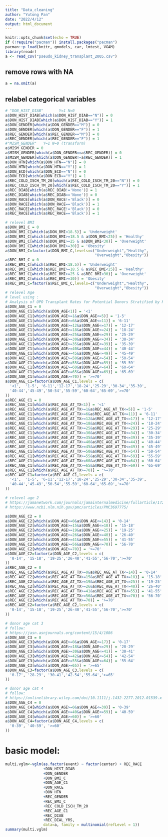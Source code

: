```yaml
---
title: "Data_cleaning"
author: "Yutong Pan"
date: "2022/4/12"
output: html_document
---
```


```r
knitr::opts_chunk$set(echo = TRUE)
if (!require("pacman")) install.packages("pacman")
pacman::p_load(knitr, gmodels, car, lmtest, VGAM)
library(readr)
a <- read_csv("pseudo_kidney_transplant_2005.csv")
```

## remove rows with NA
```r
a = na.omit(a)
```

## relabel categorical variables
```r
# "DON_HIST_DIAB"       Y=1 N=0
a$DON_HIST_DIAB[which(a$DON_HIST_DIAB=="N")] = 0
a$DON_HIST_DIAB[which(a$DON_HIST_DIAB=="Y")] = 1
a$DON_GENDER[which(a$DON_GENDER=="M")] = 0
a$DON_GENDER[which(a$DON_GENDER=="F")] = 1
a$REC_GENDER[which(a$REC_GENDER=="M")] = 0
a$REC_GENDER[which(a$REC_GENDER=="F")] = 1
#"MISM_GENDER"   Y=1 N=0 (transform)
a$MISM_GENDER = 0
a$MISM_GENDER[which(a$DON_GENDER==a$REC_GENDER)] = 0
a$MISM_GENDER[which(a$DON_GENDER!=a$REC_GENDER)] = 1
a$DON_HTN[which(a$DON_HTN=="N")] = 0
a$DON_HTN[which(a$DON_HTN=="Y")] = 1
a$DON_ECD[which(a$DON_ECD=="N")] = 0
a$DON_ECD[which(a$DON_ECD=="Y")] = 1
a$REC_COLD_ISCH_TM_20[which(a$REC_COLD_ISCH_TM_20=="N")] = 0
a$REC_COLD_ISCH_TM_20[which(a$REC_COLD_ISCH_TM_20=="Y")] = 1
a$REC_DIAB[which(a$REC_DIAB!='None')] = 1
a$REC_DIAB[which(a$REC_DIAB=='None')] = 0
a$DON_RACE[which(a$DON_RACE!='Black')] = 0
a$DON_RACE[which(a$DON_RACE=='Black')] = 1
a$REC_RACE[which(a$REC_RACE!='Black')] = 0
a$REC_RACE[which(a$REC_RACE=='Black')] = 1

# relevel BMI
a$DON_BMI_C = 0
a$DON_BMI_C[which(a$DON_BMI<18.5)] = 'Underweight'
a$DON_BMI_C[which(a$DON_BMI>=18.5 & a$DON_BMI<25)] = 'Healthy'
a$DON_BMI_C[which(a$DON_BMI>=25 & a$DON_BMI<30)] = 'Overweight'
a$DON_BMI_C[which(a$DON_BMI>=30)] = 'Obesity'
a$DON_BMI_C=factor(a$DON_BMI_C,levels=c("Underweight","Healthy",
                                        "Overweight","Obesity"))
a$REC_BMI_C = 0
a$REC_BMI_C[which(a$REC_BMI<18.5)] = 'Underweight'
a$REC_BMI_C[which(a$REC_BMI>=18.5 & a$REC_BMI<25)] = 'Healthy'
a$REC_BMI_C[which(a$REC_BMI>=25 & a$REC_BMI<30)] = 'Overweight'
a$REC_BMI_C[which(a$REC_BMI>=30)] = 'Obesity'
a$REC_BMI_C=factor(a$REC_BMI_C,levels=c("Underweight","Healthy",
                                        "Overweight","Obesity"))
# relevel Age
# level using :
# Analysis of OPO Transplant Rates for Potential Donors Stratified by Race and Ethnicity
a$DON_AGE_C1 = 0
a$DON_AGE_C1[which(a$DON_AGE<1)] = '<1'
a$DON_AGE_C1[which(a$DON_AGE>=1&a$DON_AGE<=5)] = '1-5'
a$DON_AGE_C1[which(a$DON_AGE>=6&a$DON_AGE<=11)] = '6-11'
a$DON_AGE_C1[which(a$DON_AGE>=12&a$DON_AGE<=17)] = '12-17'
a$DON_AGE_C1[which(a$DON_AGE>=18&a$DON_AGE<=24)] = '18-24'
a$DON_AGE_C1[which(a$DON_AGE>=25&a$DON_AGE<=29)] = '25-29'
a$DON_AGE_C1[which(a$DON_AGE>=30&a$DON_AGE<=34)] = '30-34'
a$DON_AGE_C1[which(a$DON_AGE>=35&a$DON_AGE<=39)] = '35-39'
a$DON_AGE_C1[which(a$DON_AGE>=40&a$DON_AGE<=44)] = '40-44'
a$DON_AGE_C1[which(a$DON_AGE>=45&a$DON_AGE<=49)] = '45-49'
a$DON_AGE_C1[which(a$DON_AGE>=50&a$DON_AGE<=54)] = '50-54'
a$DON_AGE_C1[which(a$DON_AGE>=55&a$DON_AGE<=59)] = '55-59'
a$DON_AGE_C1[which(a$DON_AGE>=60&a$DON_AGE<=64)] = '60-64'
a$DON_AGE_C1[which(a$DON_AGE>=65&a$DON_AGE<=69)] = '65-69'
a$DON_AGE_C1[which(a$DON_AGE>=70)] = '>=70'
a$DON_AGE_C1=factor(a$DON_AGE_C1,levels = c(
  '<1',  '1-5', '6-11','12-17','18-24','25-29','30-34','35-39',
  '40-44','45-49','50-54','55-59','60-64','65-69','>=70'
)) 
a$REC_AGE_C1 = 0
a$REC_AGE_C1[which(a$REC_AGE_AT_TX<1)] = '<1'
a$REC_AGE_C1[which(a$REC_AGE_AT_TX>=1&a$REC_AGE_AT_TX<=5)] = '1-5'
a$REC_AGE_C1[which(a$REC_AGE_AT_TX>=6&a$REC_AGE_AT_TX<=11)] = '6-11'
a$REC_AGE_C1[which(a$REC_AGE_AT_TX>=12&a$REC_AGE_AT_TX<=17)] = '12-17'
a$REC_AGE_C1[which(a$REC_AGE_AT_TX>=18&a$REC_AGE_AT_TX<=24)] = '18-24'
a$REC_AGE_C1[which(a$REC_AGE_AT_TX>=25&a$REC_AGE_AT_TX<=29)] = '25-29'
a$REC_AGE_C1[which(a$REC_AGE_AT_TX>=30&a$REC_AGE_AT_TX<=34)] = '30-34'
a$REC_AGE_C1[which(a$REC_AGE_AT_TX>=35&a$REC_AGE_AT_TX<=39)] = '35-39'
a$REC_AGE_C1[which(a$REC_AGE_AT_TX>=40&a$REC_AGE_AT_TX<=44)] = '40-44'
a$REC_AGE_C1[which(a$REC_AGE_AT_TX>=45&a$REC_AGE_AT_TX<=49)] = '45-49'
a$REC_AGE_C1[which(a$REC_AGE_AT_TX>=50&a$REC_AGE_AT_TX<=54)] = '50-54'
a$REC_AGE_C1[which(a$REC_AGE_AT_TX>=55&a$REC_AGE_AT_TX<=59)] = '55-59'
a$REC_AGE_C1[which(a$REC_AGE_AT_TX>=60&a$REC_AGE_AT_TX<=64)] = '60-64'
a$REC_AGE_C1[which(a$REC_AGE_AT_TX>=65&a$REC_AGE_AT_TX<=69)] = '65-69'
a$REC_AGE_C1[which(a$REC_AGE_AT_TX>=70)] = '>=70'
a$REC_AGE_C1=factor(a$REC_AGE_C1,levels = c(
  '<1',  '1-5', '6-11','12-17','18-24','25-29','30-34','35-39',
  '40-44','45-49','50-54','55-59','60-64','65-69','>=70'
)) 

# relevel age 2
# https://jamanetwork.com/journals/jamainternalmedicine/fullarticle/1722507#ioi130062f2
# https://www.ncbi.nlm.nih.gov/pmc/articles/PMC3697775/

a$DON_AGE_C2 = 0
a$DON_AGE_C2[which(a$DON_AGE>=0&a$DON_AGE<=14)] = '0-14'
a$DON_AGE_C2[which(a$DON_AGE>=15&a$DON_AGE<=18)] = '15-18'
a$DON_AGE_C2[which(a$DON_AGE>=19&a$DON_AGE<=25)] = '19-25'
a$DON_AGE_C2[which(a$DON_AGE>=26&a$DON_AGE<=40)] = '26-40'
a$DON_AGE_C2[which(a$DON_AGE>=41&a$DON_AGE<=55)] = '41-55'
a$DON_AGE_C2[which(a$DON_AGE>=56&a$DON_AGE<=70)] = '56-70'
a$DON_AGE_C2[which(a$DON_AGE>=70)] = '>=70'
a$DON_AGE_C2=factor(a$DON_AGE_C2,levels = c(
  '0-14', '15-18', '19-25','26-40','41-55','56-70','>=70'
)) 
a$REC_AGE_C2 = 0
a$REC_AGE_C2[which(a$REC_AGE_AT_TX>=0&a$REC_AGE_AT_TX<=14)] = '0-14'
a$REC_AGE_C2[which(a$REC_AGE_AT_TX>=15&a$REC_AGE_AT_TX<=18)] = '15-18'
a$REC_AGE_C2[which(a$REC_AGE_AT_TX>=19&a$REC_AGE_AT_TX<=25)] = '19-25'
a$REC_AGE_C2[which(a$REC_AGE_AT_TX>=26&a$REC_AGE_AT_TX<=40)] = '26-40'
a$REC_AGE_C2[which(a$REC_AGE_AT_TX>=41&a$REC_AGE_AT_TX<=55)] = '41-55'
a$REC_AGE_C2[which(a$REC_AGE_AT_TX>=56&a$REC_AGE_AT_TX<=70)] = '56-70'
a$REC_AGE_C2[which(a$REC_AGE_AT_TX>=70)] = '>=70'
a$REC_AGE_C2=factor(a$REC_AGE_C2,levels = c(
  '0-14', '15-18', '19-25','26-40','41-55','56-70','>=70'
)) 

# donor age cat 3 
# follow:
# https://jasn.asnjournals.org/content/15/4/1086
a$DON_AGE_C3 = 0
a$DON_AGE_C3[which(a$DON_AGE>=0&a$DON_AGE<=17)] = '0-17'
a$DON_AGE_C3[which(a$DON_AGE>=18&a$DON_AGE<=29)] = '28-29'
a$DON_AGE_C3[which(a$DON_AGE>=30&a$DON_AGE<=41)] = '30-41'
a$DON_AGE_C3[which(a$DON_AGE>=42&a$DON_AGE<=54)] = '42-54'
a$DON_AGE_C3[which(a$DON_AGE>=55&a$DON_AGE<=64)] = '55-64'
a$DON_AGE_C3[which(a$DON_AGE>=65)] = '>=65'
a$DON_AGE_C3=factor(a$DON_AGE_C3,levels = c(
  '0-17', '28-29', '30-41','42-54','55-64','>=65'
)) 

# donor age cat 4
# follow:
# https://onlinelibrary.wiley.com/doi/10.1111/j.1432-2277.2012.01539.x
a$DON_AGE_C4 = 0
a$DON_AGE_C4[which(a$DON_AGE>=0&a$DON_AGE<=39)] = '0-39'
a$DON_AGE_C4[which(a$DON_AGE>=40&a$DON_AGE<=59)] = '40-59'
a$DON_AGE_C4[which(a$DON_AGE>=60)] = '>=60'
a$DON_AGE_C4=factor(a$DON_AGE_C4,levels = c(
  '0-39', '40-59', '>=60'
)) 

```

# basic model:
```r
multi.vglm<-vglm(as.factor(event) ~ factor(center) + REC_RACE
                 +DON_HIST_DIAB
                 +DON_GENDER
                 +DON_BMI_C
                 +DON_AGE_C1
                 +DON_RACE
                 +DON_HTN
                 +REC_GENDER
                 +REC_BMI_C
                 +REC_COLD_ISCH_TM_20
                 +REC_AGE_C1
                 +REC_DIAB
                 +REC_DIAL_YRS,
                 data=a, family = multinomial(refLevel = 1))
summary(multi.vglm)
```
